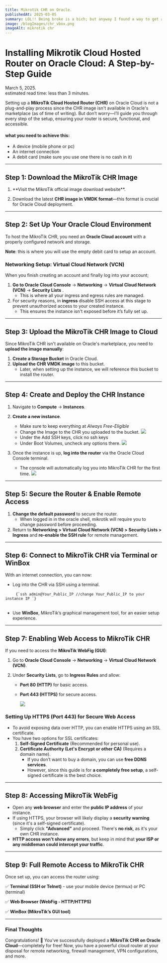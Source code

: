 ```yaml
---
title: Mikrotik CHR on Oracle.
publishedAt: 2025-03-05
summary: LOL!! Being broke is a bich; but anyway I found a way to get an instance of mikrotik routerOs for absolutely free on the cloud. Winks!
image: /blogImages/chr_vbox.png
imageAlt: mikrotik chr
---
```


# Installing Mikrotik Cloud Hosted Router on Oracle Cloud: A Step-by-Step Guide

<div className="text-gray-500 pb-2 border-b-2 border-solid border-gray-500 w-full flex flex-col lg:flex-row justify-between">
  <div>March 5, 2025.</div>
  <div>estimated read time: less than 3 minutes.</div>
</div>

<div className="flex justify-center pb-5 w-full">
  <div className="relative flex h-[150px] -top-3 sm:h-[180px] w-[calc(100%-50px)] sm:w-[400px] ">
    <BlogHeaderImage src="/blogImages/chr_vbox.png" alt="mikrotik_chr" />
  </div>
</div>

Setting up a **MikroTik Cloud Hosted Router (CHR)** on Oracle Cloud is not a plug-and-play process since the CHR image isn't available in Oracle's marketplace (as of time of writing). But don’t worry—I’ll guide you through every step of the setup, ensuring your router is secure, functional, and accessible.

#### what you need to achieve this:

- A device (mobile phone or pc)
- An internet connection
- A debit card (make sure you use one there is no cash in it)

<Hr />

## **Step 1: Download the MikroTik CHR Image**

1.  <ExternalLink href="https://mikrotik.com/download">
      **Visit the MikroTik official image download website**.
    </ExternalLink>

2.  Download the latest **CHR image in VMDK format**—this format is crucial for Oracle Cloud deployment.

<Hr />

## **Step 2: Set Up Your Oracle Cloud Environment**

To host the MikroTik CHR, you need an <ExternalLink href='https://www.oracle.com/cloud/sign-in.html'>**Oracle Cloud account**</ExternalLink> with a properly configured network and storage.

**Note**: this is where you will use the empty debit card to setup an account.

### **Networking Setup: Virtual Cloud Network (VCN)**

When you finish creating an account and finally log into your account;

1. **Go to Oracle Cloud Console** → **Networking** → **Virtual Cloud Network (VCN)** → **Security Lists** .
   - This is where all your ingress and egress rules are managed.
2. For security reasons, in **ingress** disable SSH access at this stage to prevent unauthorized access to your created instance.
   - This ensures the instance isn't exposed before it’s fully set up.

<Hr />

## **Step 3: Upload the MikroTik CHR Image to Cloud**

Since MikroTik CHR isn't available on Oracle's marketplace, you need to **upload the image manually**:

1. **Create a Storage Bucket** in Oracle Cloud.
2. **Upload the CHR VMDK image** to this bucket.
   - Later, when setting up the instance, we will reference this bucket to install the router.

<Hr />

## **Step 4: Create and Deploy the CHR Instance**

1. Navigate to **Compute** → **Instances**.
2. **Create a new instance**.

   - Make sure to keep everything at _Always Free-Eligible_
   - Change the Image to the CHR you uploaded to the bucket.
     <img src="/blogImages/oracle0PNG.PNG" className="shadow-2xl"></img>
   - Under the Add SSH keys, click no ssh keys
   - Under Boot Volumes, uncheck any options there.
     <img src="/blogImages/oracle1PNG.PNG" className="shadow-2xl"></img>

3. Once the instance is up, **log into the router** via the Oracle Cloud Console terminal.
   - The console will automatically log you into MikroTik CHR for the first time.
     <img src="/blogImages/oracle2.PNG" className="shadow-2xl "></img>

<Hr />

## **Step 5: Secure the Router & Enable Remote Access**

1. **Change the default password** to secure the router.
   - When logged in in the oracle shell, mikrotik will require you to change password before proceeding.
2. Return to **Networking > Virtual Cloud Network (VCN) > Security Lists > Ingress** and **re-enable the SSH rule** for remote management.

<Hr />

## **Step 6: Connect to MikroTik CHR via Terminal or WinBox**

With an internet connection, you can now:

- Log into the CHR via SSH using a terminal.

<div className="flex w-full justify-center">
  <pre className="w-[320px] sm:w-full p-5 overflow-x-auto whitespace-pre bg-gray-300 dark:bg-gray-900">
    <Code
      language={"js"}
    >{`ssh admin@Your_Public_IP //change Your_Public_IP to your instance IP `}</Code>
  </pre>
</div>

- Use **WinBox**, MikroTik’s graphical management tool, for an easier setup experience.

<Hr />

## **Step 7: Enabling Web Access to MikroTik CHR**

If you need to access the **MikroTik WebFig (GUI)**:

1. Go to **Oracle Cloud Console** → **Networking** → **Virtual Cloud Network (VCN)**.
2. Under **Security Lists**, go to **Ingress Rules** and allow:

   - **Port 80 (HTTP)** for basic access.
   - **Port 443 (HTTPS)** for secure access.

     <img src="/blogImages/oracle3.PNG" className="shadow-2xl "></img>

### **Setting Up HTTPS (Port 443) for Secure Web Access**

- To avoid exposing data over HTTP, you can enable HTTPS using an SSL certificate.
- You have two options for SSL certificates:
  1. **Self-Signed Certificate** (Recommended for personal use).
  2. **Certificate Authority (Let's Encrypt or other CA)** (Requires a domain name).
     - If you don’t want to buy a domain, you can use **free DDNS services**.
     - However, since this guide is for **a completely free setup**, a self-signed certificate is the best choice.

<Hr />

## **Step 8: Accessing MikroTik WebFig**

- Open any **web browser** and enter the **public IP address** of your instance.
- If using HTTPS, your browser will likely display a **security warning** (since it's a self-signed certificate).
  - Simply click **"Advanced"** and proceed. There's **no risk**, as it's your own CHR instance.
- **HTTP access won't show any errors**, but keep in mind that **your ISP or any middleman could intercept your traffic**.

<Hr />

## **Step 9: Full Remote Access to MikroTik CHR**

Once set up, you can access the router using:

✅ **Terminal (SSH or Telnet)** - use your mobile device (termux) or PC (terminal)

✅ **Web Browser (WebFig - HTTP/HTTPS)**

✅ **WinBox (MikroTik’s GUI tool)**

<Hr />

### **Final Thoughts**

Congratulations! 🎉 You’ve successfully deployed a **MikroTik CHR on Oracle Cloud**—completely for free! Now, you have a powerful cloud router at your disposal for remote networking, firewall management, VPN configurations, and more.
